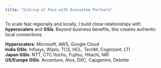 ```yaml
---
title: "Scaling at Pace with Ecosystem Partners"
---
```


To scale fast regionally and locally, I build close relationships with **hyperscalers** and **GSIs**. Beyond business benefits, this creates authentic local connections.

**Hyperscalers**: Microsoft, AWS, Google Cloud  
**India GSIs**: Infosys, Wipro, TCS, HCL, TechM, Cognizant, LTI  
**Japan GSIs**: NTT, CTC Itochu, Fujitsu, Hitachi, NRI  
**US/Europe GSIs**: Accenture, Atos, DXC, Capgemini, Deloitte